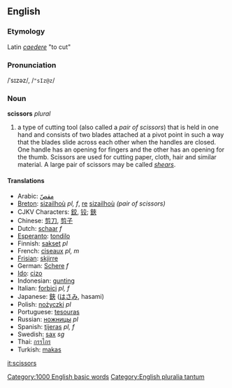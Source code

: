 ==English==
===Etymology===
Latin ''[[caedere]]'' "to cut"
===Pronunciation===
/ˈsɪzəz/, /<tt>"sIz@z</tt>/
===Noun===
'''scissors''' ''plural''

#a type of cutting tool (also called a ''pair of scissors'') that is held in one hand and  consists of two blades attached at a pivot point in such a way that the blades slide across each other when the handles are closed. One handle has an opening for fingers and the other has an opening for the thumb. Scissors are used for cutting paper, cloth, hair and similar material. A large pair of scissors may be called ''[[shears]]''.

==== Translations ====
*Arabic: [[مقصّ]]
*[[Breton]]: [[sizailhoù]] ''pl, f'', [[re]] [[sizailhoù]] ''(pair of scissors)''
*CJKV Characters: [[鉸]], [[铰]]; [[鋏]]
*Chinese: [[剪刀]], [[剪子]]
*Dutch: [[schaar]] ''f''
*[[Esperanto]]: [[tondilo]]
*Finnish: [[sakset]] ''pl''
*French: [[ciseaux]] ''pl, m''
*[[Frisian]]: [[skjirre]]
*German: [[Schere]] ''f''
*[[Ido]]: [[cizo]]
*Indonesian: [[gunting]]
*Italian: [[forbici]] ''pl, f''
*Japanese: [[鋏]] ([[はさみ]], hasami)
*Polish: [[nożyczki]] ''pl''
*Portuguese: [[tesouras]]
*Russian: [[ножницы]] ''pl''
*Spanish: [[tijeras]] ''pl, f''
*Swedish: [[sax]] ''sg''
*Thai: [[กรรไกร]]
*Turkish: [[makas]]

[[Category:1000 English basic words]]
[[Category:English pluralia tantum]]

[[it:scissors]]